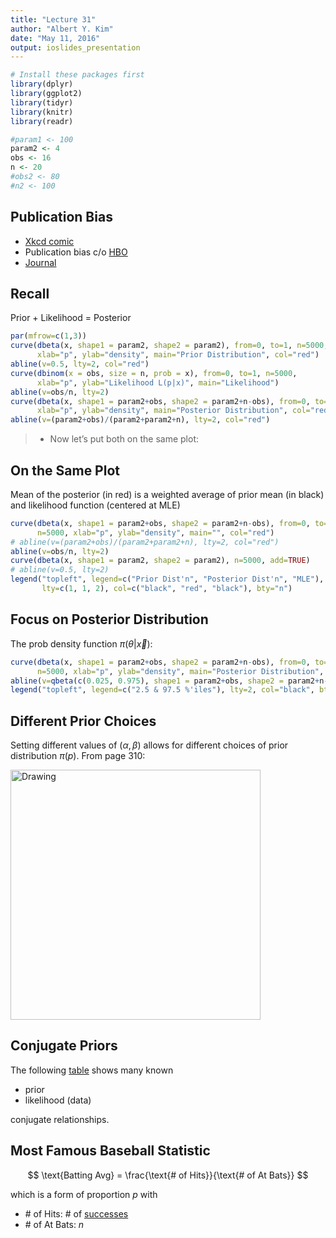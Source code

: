 ```yaml
---
title: "Lecture 31"
author: "Albert Y. Kim"
date: "May 11, 2016"
output: ioslides_presentation
---
```


```r
# Install these packages first
library(dplyr)
library(ggplot2)
library(tidyr)
library(knitr)
library(readr)
```

```r
#param1 <- 100
param2 <- 4
obs <- 16
n <- 20
#obs2 <- 80
#n2 <- 100
```







## Publication Bias

* [Xkcd comic](https://xkcd.com/882/)
* Publication bias c/o [HBO](https://youtu.be/0Rnq1NpHdmw?t=2m23s)
* [Journal](http://jnrbm.biomedcentral.com/articles/10.1186/s12952-015-0038-4)







## Recall

Prior + Likelihood = Posterior

```r
par(mfrow=c(1,3))
curve(dbeta(x, shape1 = param2, shape2 = param2), from=0, to=1, n=5000,
      xlab="p", ylab="density", main="Prior Distribution", col="red")
abline(v=0.5, lty=2, col="red")
curve(dbinom(x = obs, size = n, prob = x), from=0, to=1, n=5000,
      xlab="p", ylab="Likelihood L(p|x)", main="Likelihood")
abline(v=obs/n, lty=2)
curve(dbeta(x, shape1 = param2+obs, shape2 = param2+n-obs), from=0, to=1, n=5000,
      xlab="p", ylab="density", main="Posterior Distribution", col="red")
abline(v=(param2+obs)/(param2+param2+n), lty=2, col="red")
```

> - Now let's put both on the same plot:







## On the Same Plot

Mean of the posterior (in red) is a weighted average of prior mean (in black)
and likelihood function (centered at MLE)

```r
curve(dbeta(x, shape1 = param2+obs, shape2 = param2+n-obs), from=0, to=1, 
      n=5000, xlab="p", ylab="density", main="", col="red")
# abline(v=(param2+obs)/(param2+param2+n), lty=2, col="red")
abline(v=obs/n, lty=2)
curve(dbeta(x, shape1 = param2, shape2 = param2), n=5000, add=TRUE)
# abline(v=0.5, lty=2)
legend("topleft", legend=c("Prior Dist'n", "Posterior Dist'n", "MLE"), 
       lty=c(1, 1, 2), col=c("black", "red", "black"), bty="n")
```







## Focus on Posterior Distribution

The prob density function $\pi(\theta|\vec{x})$:

```r
curve(dbeta(x, shape1 = param2+obs, shape2 = param2+n-obs), from=0, to=1, 
      n=5000, xlab="p", ylab="density", main="Posterior Distribution", col="red")
abline(v=qbeta(c(0.025, 0.975), shape1 = param2+obs, shape2 = param2+n-obs), lty=2)
legend("topleft", legend=c("2.5 & 97.5 %'iles"), lty=2, col="black", bty="n")
```







## Different Prior Choices

Setting different values of $(\alpha, \beta)$ allows for different choices of prior
distribution $\pi(p)$. From page 310:

<img src="beta.png" alt="Drawing" style="width: 400px;"/>







## Conjugate Priors

The following [table](https://en.wikipedia.org/wiki/Conjugate_prior#Table_of_conjugate_distributions) 
shows many known 

* prior
* likelihood (data)

conjugate relationships.







## Most Famous Baseball Statistic

$$
\text{Batting Avg} = \frac{\text{# of Hits}}{\text{# of At Bats}}
$$

which is a form of proportion $p$ with

* $\text{# of Hits}$: # of [successes](https://en.wikipedia.org/wiki/Conjugate_prior#Table_of_conjugate_distributions)
* $\text{# of At Bats}$: $n$





